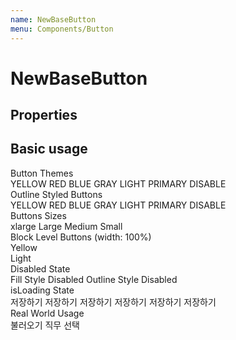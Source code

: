 ```yaml
---
name: NewBaseButton
menu: Components/Button
---
```



# NewBaseButton

## Properties

<Props of={NewBaseButton} />

## Basic usage

<Playground>
  <DoczContainer direction="column">
    <div>Button Themes</div>
    <DoczContainer direction="row">
      <NewBaseButton theme="yellow">YELLOW</NewBaseButton>
      <NewBaseButton theme="red">RED</NewBaseButton>
      <NewBaseButton theme="blue">BLUE</NewBaseButton>
      <NewBaseButton theme="gray">GRAY</NewBaseButton>
      <NewBaseButton theme="light">LIGHT</NewBaseButton>
      <NewBaseButton theme="primary">PRIMARY</NewBaseButton>
      <NewBaseButton theme="disable">DISABLE</NewBaseButton>
    </DoczContainer>
  </DoczContainer>
  <DoczContainer direction="column">
    <div>Outline Styled Buttons</div>
    <DoczContainer direction="row">
      <NewBaseButton outline theme="yellow">
        YELLOW
      </NewBaseButton>
      <NewBaseButton outline theme="red">
        RED
      </NewBaseButton>
       <NewBaseButton outline theme="blue">
        BLUE
      </NewBaseButton>
      <NewBaseButton outline theme="gray">
        GRAY
      </NewBaseButton>
      <NewBaseButton outline theme="light">
        LIGHT
      </NewBaseButton>
      <NewBaseButton outline theme="primary">
        PRIMARY
      </NewBaseButton>
      <NewBaseButton outline theme="disable">
        DISABLE
      </NewBaseButton>
    </DoczContainer>
  </DoczContainer>
  <DoczContainer direction="column">
    <div>Buttons Sizes</div>
    <DoczContainer direction="row">
      <NewBaseButton size="xlarge" theme="primary">xlarge</NewBaseButton>
      <NewBaseButton size="large" theme="primary">Large</NewBaseButton>
      <NewBaseButton size="medium" theme="primary">Medium</NewBaseButton>
      <NewBaseButton size="small" theme="primary">Small</NewBaseButton>
    </DoczContainer>
  </DoczContainer>
  <DoczContainer direction="column">
    <div>Block Level Buttons (width: 100%)</div>
    <DoczContainer direction="row">
      <div style={{ width: '300px' }}>
        <NewBaseButton size="large" theme="primary" block>
          Yellow
        </NewBaseButton>
      </div>
      <div style={{ width: '300px' }}>
        <NewBaseButton size="large" block theme="light" outline>
          Light
        </NewBaseButton>
      </div>
    </DoczContainer>

  </DoczContainer>
  <DoczContainer direction="column">
    <div>Disabled State</div>
    <DoczContainer direction="row">
      <NewBaseButton size="medium" disabled>
        Fill Style Disabled
      </NewBaseButton>
      <NewBaseButton size="medium" outline disabled>
        Outline Style Disabled
      </NewBaseButton>
    </DoczContainer>
  </DoczContainer>
  <DoczContainer direction="column">
    <div>isLoading State</div>
    <DoczContainer direction="row">
      <NewBaseButton size="medium" theme="primary" isLoading>
        저장하기
      </NewBaseButton>
      <NewBaseButton size="medium" theme="blue" isLoading>
        저장하기
      </NewBaseButton>
      <NewBaseButton size="medium" outline isLoading>
        저장하기
      </NewBaseButton>
      <NewBaseButton size="medium" outline theme="light" isLoading>
        저장하기
      </NewBaseButton>
      <NewBaseButton size="medium" theme="red" isLoading>
        저장하기
      </NewBaseButton>
      <NewBaseButton size="medium" isLoading disabled>
        저장하기
      </NewBaseButton>
    </DoczContainer>
  </DoczContainer>
  <DoczContainer direction="column">
    <div>Real World Usage</div>
    <DoczContainer direction="row">
      <NewBaseButton size="xlarge" theme="primary">불러오기</NewBaseButton>
      <NewBaseButton size="small" outline theme="light">
        직무 선택
      </NewBaseButton>
    </DoczContainer>
  </DoczContainer>
</Playground>

